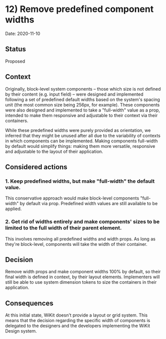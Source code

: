 
<Meta title="Documentation/Decisions and ADRs/ADRs/12) Remove predefined widths" />

# 12) Remove predefined component widths

Date: 2020-11-10

## Status

Proposed

## Context

Originally, block-level system components – those which size is not defined by their content (e.g. input field) – were designed and implemented following a set of predefined default widths based on the system's spacing unit (the most common size being 256px, for example). 
These components were also designed and implemented to take a "full-width" value as a prop, intended to make them responsive and adjustable to their context via their containers.

While these predefined widths were purely provided as orientation, we inferred that they might be unused after all due to the variability of contexts in which components can be implemented. 
Making components full-width by default would simplify things: making them more versatile, responsive and adjustable to the layout of their application. 

## Considered actions

### 1. Keep predefined widths, but make "full-width" the default value.

This conservative approach would make block-level components "full-width" by default via prop. Predefined width values are still available to be applied.

### 2. Get rid of widths entirely and make components' sizes to be limited to the full width of their parent element.

This involves removing all predefined widths and width props. As long as they're block-level, components will take the width of their container.

## Decision

Remove width props and make component widths 100% by default, so their final width is defined in context, by their layout elements. 
Implementers will still be able to use system dimension tokens to size the containers in their application.

## Consequences

At this initial state, WiKit doesn't provide a layout or grid system. This means that the decision regarding the specific width of components is delegated to the designers and the developers implementing the WiKit Design system.
